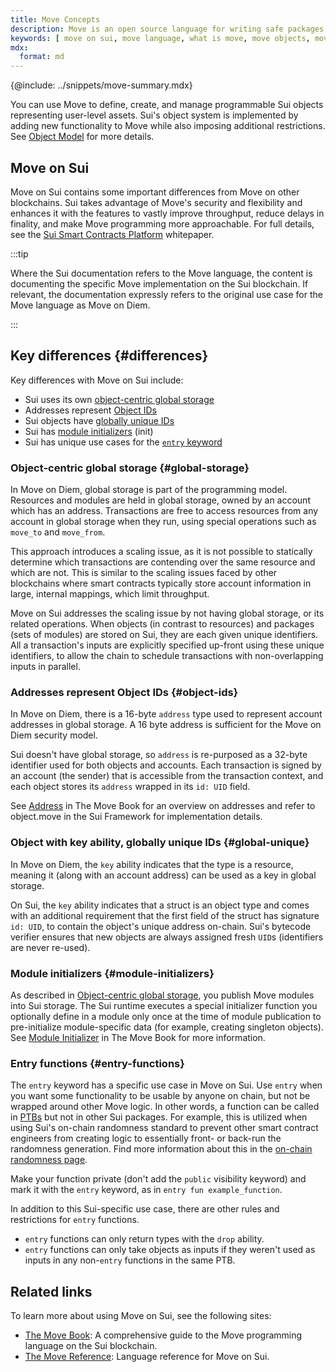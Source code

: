 ```yaml
---
title: Move Concepts
description: Move is an open source language for writing safe packages to manipulate on-chain objects.
keywords: [ move on sui, move language, what is move, move objects, move smart contracts, move objects, move packages, move, move concepts ]
mdx:
  format: md
---
```


{@include: ../snippets/move-summary.mdx}

You can use Move to define, create, and manage programmable Sui objects representing user-level assets. Sui's object system is implemented by adding new functionality to Move while also imposing additional restrictions. See [Object Model](./object-model.mdx) for more details.

## Move on Sui

Move on Sui contains some important differences from Move on other blockchains. Sui takes advantage of Move's security and flexibility and enhances it with the features to vastly improve throughput, reduce delays in finality, and make Move programming more approachable. For full details, see the [Sui Smart Contracts Platform](/doc/sui.pdf) whitepaper.

:::tip

Where the Sui documentation refers to the Move language, the content is documenting the specific Move implementation on the Sui blockchain. If relevant, the documentation expressly refers to the original use case for the Move language as Move on Diem.

:::

## Key differences {#differences}

Key differences with Move on Sui include:

- Sui uses its own [object-centric global storage](#global-storage)
- Addresses represent [Object IDs](#object-ids)
- Sui objects have [globally unique IDs](#global-unique)
- Sui has [module initializers](#module-initializers) (init)
- Sui has unique use cases for the [`entry` keyword](#entry-functions)

### Object-centric global storage {#global-storage}

In Move on Diem, global storage is part of the programming model. Resources and modules are held in global storage, owned by an account which has an address. Transactions are free to access resources from any account in global storage when they run, using special operations such as `move_to` and `move_from`.

This approach introduces a scaling issue, as it is not possible to statically determine which transactions are contending over the same resource and which are not.  This is similar to the scaling issues faced by other blockchains where smart contracts typically store account information in large, internal mappings, which limit throughput.

Move on Sui addresses the scaling issue by not having global storage, or its related operations. When objects (in contrast to resources) and packages (sets of modules) are stored on Sui, they are each given unique identifiers. All a transaction's inputs are explicitly specified up-front using these unique identifiers, to allow the chain to schedule transactions with non-overlapping inputs in parallel.

### Addresses represent Object IDs {#object-ids}

In Move on Diem, there is a 16-byte `address` type used to represent account addresses in global storage. A 16 byte address is sufficient for the Move on Diem security model.

Sui doesn't have global storage, so `address` is re-purposed as a 32-byte identifier used for both objects and accounts. Each transaction is signed by an account (the sender) that is accessible from the transaction context, and each object stores its `address` wrapped in its `id: UID` field. 

See [Address](https://move-book.com/reference/primitive-types/address.html) in The Move Book for an overview on addresses and refer to <UnsafeLink href="/references/framework/sui-framework/object">object.move</UnsafeLink> in the Sui Framework for implementation details.

### Object with key ability, globally unique IDs {#global-unique}

In Move on Diem, the `key` ability indicates that the type is a resource, meaning it (along with an account address) can be used as a key in global storage.

On Sui, the `key` ability indicates that a struct is an object type and comes with an additional requirement that the first field of the struct has signature `id: UID`, to contain the object's unique address on-chain. Sui's bytecode verifier ensures that new objects are always assigned fresh `UID`s (identifiers are never re-used).

### Module initializers {#module-initializers}

As described in [Object-centric global storage](#global-storage), you publish Move modules into Sui storage. The Sui runtime executes a special initializer function you optionally define in a module only once at the time of module publication to pre-initialize module-specific data (for example, creating singleton objects). See [Module Initializer](https://move-book.com/programmability/module-initializer.html) in The Move Book for more information.

### Entry functions {#entry-functions}

The `entry` keyword has a specific use case in Move on Sui. Use `entry` when you want some functionality to be usable by anyone on chain, but not be wrapped around other Move logic. In other words, a function can be called in [PTBs](/concepts/transactions/prog-txn-blocks) but not in other Sui packages. For example, this is utilized when using Sui's on-chain randomness standard to prevent other smart contract engineers from creating logic to essentially front- or back-run the randomness generation. Find more information about this in the [on-chain randomness page](/guides/developer/advanced/randomness-onchain.mdx#use-non-public-entry-functions). 

Make your function private (don't add the `public` visibility keyword) and mark it with the `entry` keyword, as in `entry fun example_function`.

In addition to this Sui-specific use case, there are other rules and restrictions for `entry` functions. 
- `entry` functions can only return types with the `drop` ability. 
- `entry` functions can only take objects as inputs if they weren't used as inputs in any non-`entry` functions in the same PTB. 

## Related links

To learn more about using Move on Sui, see the following sites:

- [The Move Book](https://move-book.com): A comprehensive guide to the Move programming language on the Sui blockchain.
- [The Move Reference](https://move-book.com/reference): Language reference for Move on Sui.
